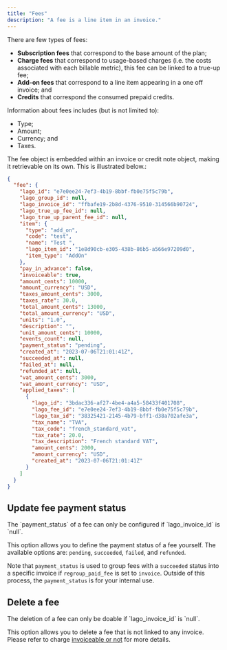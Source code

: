 ```yaml
---
title: "Fees"
description: "A fee is a line item in an invoice."
---
```


There are few types of fees:

- **Subscription fees** that correspond to the base amount of the plan;
- **Charge fees** that correspond to usage-based charges (i.e. the costs
  associated with each billable metric), this fee can be linked to a true-up fee;
- **Add-on fees** that correspond to a line item appearing in a one off invoice; and
- **Credits** that correspond the consumed prepaid credits.

Information about fees includes (but is not limited to):

- Type;
- Amount;
- Currency; and
- Taxes.

The fee object is embedded within an invoice or credit note object, making it retrievable on its own.
This is illustrated below.:

```json
{
  "fee": {
    "lago_id": "e7e0ee24-7ef3-4b19-8bbf-fb0e75f5c79b",
    "lago_group_id": null,
    "lago_invoice_id": "ffbafe19-2b8d-4376-9510-314566b90724",
    "lago_true_up_fee_id": null,
    "lago_true_up_parent_fee_id": null,
    "item": {
      "type": "add_on",
      "code": "test",
      "name": "Test ",
      "lago_item_id": "1e8d90cb-e305-438b-86b5-a566e97209d0",
      "item_type": "AddOn"
    },
    "pay_in_advance": false,
    "invoiceable": true,
    "amount_cents": 10000,
    "amount_currency": "USD",
    "taxes_amount_cents": 3000,
    "taxes_rate": 30.0,
    "total_amount_cents": 13000,
    "total_amount_currency": "USD",
    "units": "1.0",
    "description": "",
    "unit_amount_cents": 10000,
    "events_count": null,
    "payment_status": "pending",
    "created_at": "2023-07-06T21:01:41Z",
    "succeeded_at": null,
    "failed_at": null,
    "refunded_at": null,
    "vat_amount_cents": 3000,
    "vat_amount_currency": "USD",
    "applied_taxes": [
      {
        "lago_id": "3bdac336-af27-4be4-a4a5-58433f401708",
        "lago_fee_id": "e7e0ee24-7ef3-4b19-8bbf-fb0e75f5c79b",
        "lago_tax_id": "38325421-2145-4b79-bff1-d38a702afe3a",
        "tax_name": "TVA",
        "tax_code": "french_standard_vat",
        "tax_rate": 20.0,
        "tax_description": "French standard VAT",
        "amount_cents": 2000,
        "amount_currency": "USD",
        "created_at": "2023-07-06T21:01:41Z"
      }
    ]
  }
}
```

## Update fee payment status

<Info>
  The `payment_status` of a fee can only be configured if `lago_invoice_id` is
  `null`.
</Info>

This option allows you to define the payment status of a fee yourself. The available options are: `pending`, `succeeded`, `failed`, and `refunded`.

Note that `payment_status` is used to group fees with a `succeeded` status into a specific invoice if `regroup_paid_fee` is set to `invoice`. Outside of this process, the `payment_status` is for your internal use.

## Delete a fee

<Info>
  The deletion of a fee can only be doable if `lago_invoice_id` is `null`.
</Info>

This option allows you to delete a fee that is not linked to any invoice. Please refer to charge [invoiceable or not](/guide/plans/charges/invoiceable-vs-noninvoiceable) for more details.